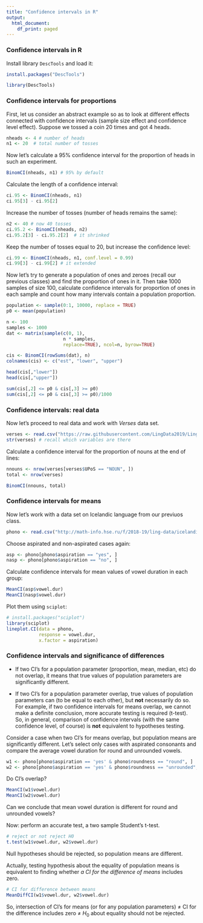 ```yaml
---
title: "Confidence intervals in R"
output:
  html_document:
    df_print: paged
---
```


### Confidence intervals in R

Install library `DescTools` and load it:

```r
install.packages("DescTools")
```

```r
library(DescTools)
```

### Confidence intervals for proportions

First, let us consider an abstract example so as to look at different effects connected with confidence intervals (sample size effect and confidence level effect). Suppose we tossed a coin 20 times and got 4 heads. 

```r
nheads <- 4 # number of heads
n1 <- 20  # total number of tosses
```

Now let's calculate a 95% confidence interval for the proportion of heads in such an experiment.

```r
BinomCI(nheads, n1) # 95% by default
```

Calculate the length of a confidence interval: 

```r
ci.95 <- BinomCI(nheads, n1)
ci.95[3] - ci.95[2]
```

Increase the number of tosses (number of heads remains the same):

```r
n2 <- 40 # now 40 tosses
ci.95.2 <- BinomCI(nheads, n2)
ci.95.2[3] - ci.95.2[2]  # it shrinked
```

Keep the number of tosses equal to 20, but increase the confidence level:

```r
ci.99 <- BinomCI(nheads, n1, conf.level = 0.99)
ci.99[3] - ci.99[2] # it extended
```

Now let's try to generate a population of ones and zeroes (recall our previous classes) and find the proportion of ones in it. Then take 1000 samples of size 100, calculate confidence intervals for proportion of ones in each sample and count how many intervals contain a population proportion.

```r
population <- sample(0:1, 10000, replace = TRUE)
p0 <- mean(population)

n <- 100
samples <- 1000
dat <- matrix(sample(c(0, 1), 
                     n * samples, 
                     replace=TRUE), ncol=n, byrow=TRUE)

cis <- BinomCI(rowSums(dat), n)
colnames(cis) <- c("est", "lower", "upper")

head(cis[,"lower"])
head(cis[,"upper"])

sum(cis[,2] <= p0 & cis[,3] >= p0)
sum(cis[,2] <= p0 & cis[,3] >= p0)/1000
```


### Confidence intervals: real data

Now let's proceed to real data and work with *Verses* data set. 

```r
verses <- read.csv("https://raw.githubusercontent.com/LingData2019/LingData/master/data/poetry_last_in_lines.csv", sep = "\t")
str(verses) # recall which variables are there
```

Calculate a confidence interval for the proportion of nouns at the end of lines:

```r
nnouns <- nrow(verses[verses$UPoS == "NOUN", ])
total <- nrow(verses)

BinomCI(nnouns, total)
```

### Confidence intervals for means

Now let's work with a data set on Icelandic language from our previuos class.

```r
phono <- read.csv("http://math-info.hse.ru/f/2018-19/ling-data/icelandic.csv")
```

Choose aspirated and non-aspirated cases again:

```r
asp <- phono[phono$aspiration == "yes", ]
nasp <- phono[phono$aspiration == "no", ]
```

Calculate confidence intervals for mean values of vowel duration in each group:

```r
MeanCI(asp$vowel.dur)
MeanCI(nasp$vowel.dur)
```

Plot them using `sciplot`:

```r
# install.packages("sciplot")
library(sciplot)
lineplot.CI(data = phono, 
            response = vowel.dur, 
            x.factor = aspiration)
```


### Confidence intervals and significance of differences

* If two CI's for a population parameter (proportion, mean, median, etc) do not overlap, it means that true values of population parameters are significantly different.

* If two CI's for a population parameter overlap, true values of population parameters can (to be equal to each other), but **not** necessarily do so. For example, if two confidence intervals for means overlap, we cannot make a definite conclusion, more accurate testing is required (t-test). So, in general, comparison of confidence intervals (with the same confidence level, of course) is **not** equivalent to hypotheses testing.

Consider a case when two CI's for means overlap, but population means are significantly different. Let's select only cases with aspirated consonants and compare the average vowel duration for round and unrounded vowels.

```r
w1 <- phono[phono$aspiration == 'yes' & phono$roundness == "round", ]
w2 <- phono[phono$aspiration == 'yes' & phono$roundness == "unrounded", ]
```

Do CI's overlap?

```r
MeanCI(w1$vowel.dur)
MeanCI(w2$vowel.dur)
```

Can we conclude that mean vowel duration is different for round and unrounded vowels? 

Now: perform an accurate test, a two sample Student's t-test.

```r
# reject or not reject H0
t.test(w1$vowel.dur, w2$vowel.dur)
```

Null hypotheses should be rejected, so population means are different. 

Actually, testing hypothesis about the equality of population means is equivalent to finding whether *a CI for the difference of means* includes zero. 

```r
# CI for difference between means
MeanDiffCI(w1$vowel.dur, w2$vowel.dur)
```

So, intersection of CI's for means (or for any population parameters) $\ne$ CI for the difference includes zero $\ne$ $H_0$ about equality should not be rejected.

